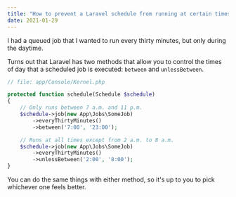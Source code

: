 ```yaml
---
title: "How to prevent a Laravel schedule from running at certain times"
date: 2021-01-29
---
```

I had a queued job that I wanted to run every thirty minutes, but only during the daytime. 

Turns out that Laravel has two methods that allow you to control the times of day that a scheduled job is executed: `between` and `unlessBetween`. 

```php
// file: app/Console/Kernel.php

protected function schedule(Schedule $schedule)
{
    // Only runs between 7 a.m. and 11 p.m.
    $schedule->job(new App\Jobs\SomeJob)
        ->everyThirtyMinutes()
        ->between('7:00', '23:00');

    // Runs at all times except from 2 a.m. to 8 a.m.
    $schedule->job(new App\Jobs\SomeJob)
        ->everyThirtyMinutes()
        ->unlessBetween('2:00', '8:00');
}

```

You can do the same things with either method, so it's up to you to pick whichever one feels better. 
